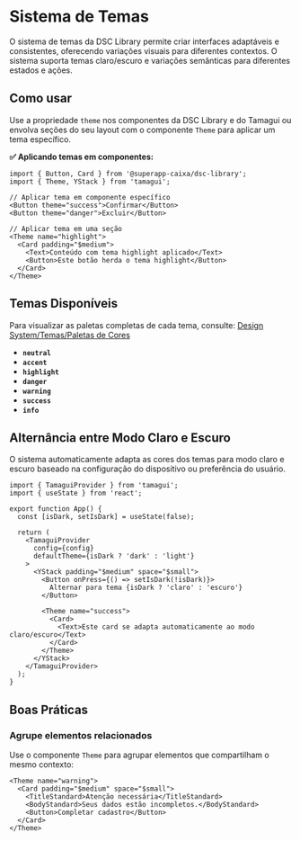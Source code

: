 
<Meta title="Design System/Temas/Visão Geral" />

# Sistema de Temas

O sistema de temas da DSC Library permite criar interfaces adaptáveis e consistentes, oferecendo variações visuais para diferentes contextos. O sistema suporta temas claro/escuro e variações semânticas para diferentes estados e ações.

## Como usar

Use a propriedade `theme` nos componentes da DSC Library e do Tamagui ou envolva seções do seu layout com o componente `Theme` para aplicar um tema específico.

**✅ Aplicando temas em componentes:**

```tsx
import { Button, Card } from '@superapp-caixa/dsc-library';
import { Theme, YStack } from 'tamagui';

// Aplicar tema em componente específico
<Button theme="success">Confirmar</Button>
<Button theme="danger">Excluir</Button>

// Aplicar tema em uma seção
<Theme name="highlight">
  <Card padding="$medium">
    <Text>Conteúdo com tema highlight aplicado</Text>
    <Button>Este botão herda o tema highlight</Button>
  </Card>
</Theme>
```

## Temas Disponíveis

Para visualizar as paletas completas de cada tema, consulte: [Design System/Temas/Paletas de Cores](?path=/docs/design-system-temas-paletas-de-cores--docs)

- **`neutral`**
- **`accent`**
- **`highlight`**
- **`danger`**
- **`warning`**
- **`success`**
- **`info`**

## Alternância entre Modo Claro e Escuro

O sistema automaticamente adapta as cores dos temas para modo claro e escuro baseado na configuração do dispositivo ou preferência do usuário.

```tsx
import { TamaguiProvider } from 'tamagui';
import { useState } from 'react';

export function App() {
  const [isDark, setIsDark] = useState(false);

  return (
    <TamaguiProvider 
      config={config} 
      defaultTheme={isDark ? 'dark' : 'light'}
    >
      <YStack padding="$medium" space="$small">
        <Button onPress={() => setIsDark(!isDark)}>
          Alternar para tema {isDark ? 'claro' : 'escuro'}
        </Button>
        
        <Theme name="success">
          <Card>
            <Text>Este card se adapta automaticamente ao modo claro/escuro</Text>
          </Card>
        </Theme>
      </YStack>
    </TamaguiProvider>
  );
}
```

## Boas Práticas

### Agrupe elementos relacionados
Use o componente `Theme` para agrupar elementos que compartilham o mesmo contexto:

```tsx
<Theme name="warning">
  <Card padding="$medium" space="$small">
    <TitleStandard>Atenção necessária</TitleStandard>
    <BodyStandard>Seus dados estão incompletos.</BodyStandard>
    <Button>Completar cadastro</Button>
  </Card>
</Theme>
```
